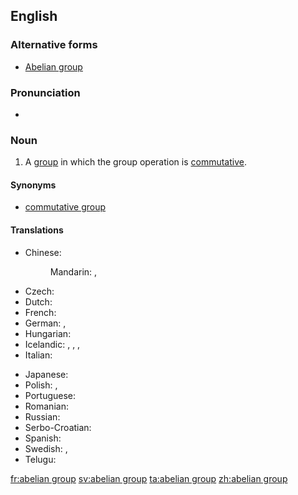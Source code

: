==English==

{{wikipedia}}

===Alternative forms===
* [[Abelian group]]

===Pronunciation===
* {{a|US}} {{IPA|/əˈbi.li.ən ɡɹup/|/əˈbil.jən ɡɹup/|lang=en}}

===Noun===
{{en-noun|head=[[abelian]] [[group]]}}

# {{context|algebra|lang=en}} A [[group]] in which the group operation is [[commutative]].

====Synonyms====
* [[commutative group]]

====Translations====
{{trans-top|a group in which the group operation is commutative}}
* Chinese:
*: Mandarin: {{t+|cmn|阿貝爾群|sc=Hani}}, {{t|cmn|阿贝尔群|tr=Ābèi'ěr qún|sc=Hani}}
* Czech: {{t|cs|abelovská grupa|f}}
* Dutch: {{t|nl|Abelse groep|m}}
* French: {{t+|fr|groupe abélien|m}}
* German: {{t|de|abelsche Gruppe|f}}, {{t|de|kommutative Gruppe|f}}
* Hungarian: {{t|hu|Abel-csoport}}
* Icelandic: {{t|is|Abel-grúpa|f}}, {{t|is|víxlgrúpa|f}}, {{t|is|abelsk grúpa|f}}, {{t|is|víxlin grúpa|f}}
* Italian: {{t|it|gruppo abeliano|m}}
{{trans-mid}}
* Japanese: {{t|ja|アーベル群|tr=Āberu-gun|sc=Jpan}}
* Polish: {{t|pl|grupa przemienna|f}}, {{t|pl|grupa abelowa|f}}
* Portuguese: {{t|pt|grupo abeliano|m}}
* Romanian: {{t|ro|grup abelian|n}}
* Russian: {{t+|ru|а́белева гру́ппа|f|sc=Cyrl}}
* Serbo-Croatian: {{t|sh|Abelova grupa|f}}
* Spanish: {{t|es|grupo abeliano|m}}
* Swedish: {{t|sv|abelsk grupp|c}}, {{t|sv|kommutativ grupp|c}}
* Telugu: {{t|te|ఎబిలియన్ సమూహం}}
{{trans-bottom}}

[[fr:abelian group]]
[[sv:abelian group]]
[[ta:abelian group]]
[[zh:abelian group]]